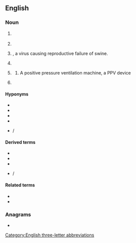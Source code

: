 ==English==
{{wikipedia|lang=en}}

===Noun===
{{en-noun|~}}

# {{lb|en|television}} {{initialism of|en|pay-per-view}}
# {{initialism of|en|[[purchase]] [[price]] [[variance]]}}
# {{lb|en|biology}} {{taxlink|Porcine parvovirus|species|noshow=1}}, a virus causing reproductive failure of swine.
# {{lb|en|polymers}} {{initialism of|en|polyphenylene vinylene}}
# {{lb|en|medicine}} {{abbreviation of|en|positive pressure ventilation}}
## {{lb|en|countable|by extension}} A positive pressure ventilation machine, a PPV device
# {{lb|en|policing}} {{abbreviation of|en|[[police]] [[pursuit]] [[vehicle]]}}

====Hyponyms====
{{sense|positive pressure ventilation}}
* {{l|en|ventilator}}
* {{l|en|HFPPV|gloss=high frequency positive pressure ventilation}}
* {{l|en|IPPV|gloss=intermittent positive pressure ventilation}}
* {{l|en|NPPV|gloss=noninvasive positive pressure ventilation}}
* {{l|en|NiPPV}} / {{l|en|NIPPV|gloss=non-invasive positive pressure ventilation}}

====Derived terms====
{{sense|positive pressure ventilation}}
* {{l|en|HFPPV|gloss=high frequency positive pressure ventilation}}
* {{l|en|IPPV|gloss=intermittent positive pressure ventilation}}
* {{l|en|NPPV|gloss=noninvasive positive pressure ventilation}}
* {{l|en|NiPPV}} / {{l|en|NIPPV|gloss=non-invasive positive pressure ventilation}}

====Related terms====
{{sense|positive pressure ventilation}}
* {{l|en|NPV|gloss=negative pressure ventilation}}
* {{l|en|NIV|gloss=non-invasive ventilation}}

===Anagrams===
* {{anagrams|en|a=ppv|PVP}}

[[Category:English three-letter abbreviations]]